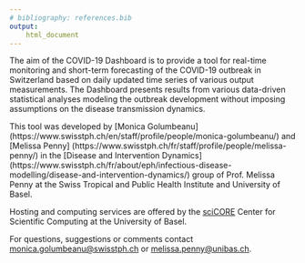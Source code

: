 ```yaml
---
# bibliography: references.bib
output: 
    html_document
---
```


The aim of the COVID-19 Dashboard is to provide a tool for real-time monitoring and short-term forecasting of the COVID-19 outbreak in Switzerland based on daily updated time series of various output measurements. The Dashboard presents results from various data-driven statistical analyses modeling the outbreak development without imposing assumptions on the disease transmission dynamics. 

This tool was developed by [Monica Golumbeanu] (https://www.swisstph.ch/en/staff/profile/people/monica-golumbeanu/) and [Melissa Penny] (https://www.swisstph.ch/fr/staff/profile/people/melissa-penny/) in the [Disease and Intervention Dynamics] (https://www.swisstph.ch/fr/about/eph/infectious-disease-modelling/disease-and-intervention-dynamics/) group of Prof. Melissa Penny at the Swiss Tropical and Public Health Institute and University of Basel.

Hosting and computing services are offered by the [sciCORE](https://scicore.unibas.ch/) Center for Scientific Computing at the University of Basel.

For questions, suggestions or comments contact [monica.golumbeanu@swisstph.ch](monica.golumbeanu@swisstph.ch) or [melissa.penny@unibas.ch](melissa.penny@unibas.ch).




